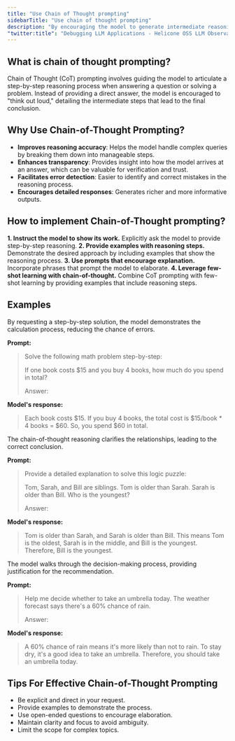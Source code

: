```yaml
---
title: "Use Chain of Thought prompting"
sidebarTitle: "Use chain of thought prompting"
description: "By encouraging the model to generate intermediate reasoning steps before arriving at a final answer, you can achieve more accurate and insightful responses."
"twitter:title": "Debugging LLM Applications - Helicone OSS LLM Observability"
---
```



## What is chain of thought prompting? 

Chain of Thought (CoT) prompting involves guiding the model to articulate a step-by-step reasoning process when answering a question or solving a problem. Instead of providing a direct answer, the model is encouraged to "think out loud," detailing the intermediate steps that lead to the final conclusion.

## Why Use Chain-of-Thought Prompting?

- **Improves reasoning accuracy**: Helps the model handle complex queries by breaking them down into manageable steps.
- **Enhances transparency**: Provides insight into how the model arrives at an answer, which can be valuable for verification and trust.
- **Facilitates error detection**: Easier to identify and correct mistakes in the reasoning process.
- **Encourages detailed responses**: Generates richer and more informative outputs.

## How to implement Chain-of-Thought prompting? 

**1. Instruct the model to show its work.** Explicitly ask the model to provide step-by-step reasoning.
**2. Provide examples with reasoning steps.** Demonstrate the desired approach by including examples that show the reasoning process.
**3. Use prompts that encourage explanation.** Incorporate phrases that prompt the model to elaborate.
**4. Leverage few-shot learning with chain-of-thought.** Combine CoT prompting with few-shot learning by providing examples that include reasoning steps.



## Examples


<AccordionGroup>
  <Accordion title="Example 1: Mathematical Problem Solving.">
  By requesting a step-by-step solution, the model demonstrates the calculation process, reducing the chance of errors.

  **Prompt:** 

  > Solve the following math problem step-by-step:
  >
  > If one book costs \$15 and you buy 4 books, how much do you spend in total?
  >
  > Answer:
  

  **Model's response:**

  > Each book costs \$15. If you buy 4 books, the total cost is \$15/book * 4 books = \$60. So, you spend \$60 in total.

</Accordion>
  
  <Accordion title="Example 2: Logical Reasoning.">
  The chain-of-thought reasoning clarifies the relationships, leading to the correct conclusion.

  **Prompt:** 

  > Provide a detailed explanation to solve this logic puzzle:
  > 
  > Tom, Sarah, and Bill are siblings. Tom is older than Sarah. Sarah is older than Bill. Who is the youngest?
  > 
  > Answer:

  **Model's response:**

  > Tom is older than Sarah, and Sarah is older than Bill. This means Tom is the oldest, Sarah is in the middle, and Bill is the youngest. Therefore, Bill is the youngest.
  
  </Accordion>

  <Accordion title="Example 3: Decision Making.">
The model walks through the decision-making process, providing justification for the recommendation.

  **Prompt:** 

  > Help me decide whether to take an umbrella today. The weather forecast says there's a 60% chance of rain.
  > 
  > Answer:

  **Model's response:**

  > A 60% chance of rain means it's more likely than not to rain. To stay dry, it's a good idea to take an umbrella. Therefore, you should take an umbrella today.
  

  </Accordion>

</AccordionGroup>

## Tips For Effective Chain-of-Thought Prompting
- Be explicit and direct in your request.
- Provide examples to demonstrate the process.
- Use open-ended questions to encourage elaboration.
- Maintain clarity and focus to avoid ambiguity.
- Limit the scope for complex topics.

<QuestionsSection />

